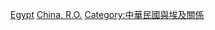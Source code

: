 [[Category:中華民國駐非洲大使|Egypt]]
[[Category:駐埃及大使|China, R.O.]]
[[Category:中華民國與埃及關係|Category:中華民國與埃及關係]]